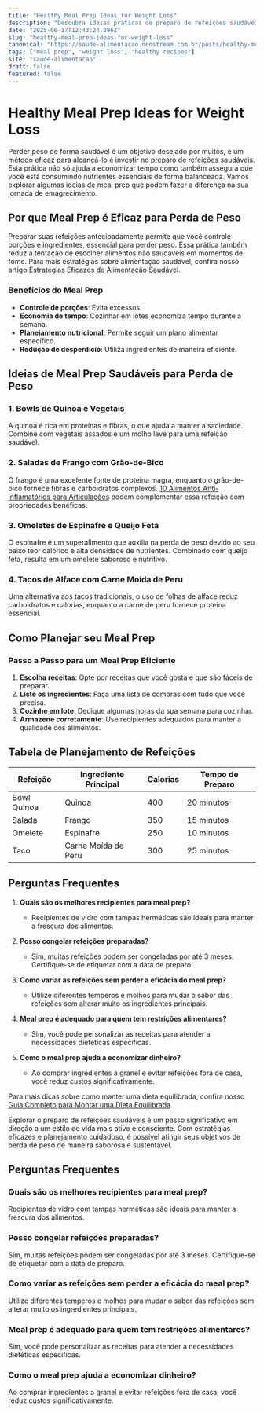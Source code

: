 ```yaml
---
title: "Healthy Meal Prep Ideas for Weight Loss"
description: "Descubra ideias práticas de preparo de refeições saudáveis para perda de peso e alcance seus objetivos de forma eficiente e saborosa!"
date: "2025-06-17T12:43:24.896Z"
slug: "healthy-meal-prep-ideas-for-weight-loss"
canonical: "https://saude-alimentacao.neostream.com.br/posts/healthy-meal-prep-ideas-for-weight-loss"
tags: ["meal prep", "weight loss", "healthy recipes"]
site: "saude-alimentacao"
draft: false
featured: false
---
```


# Healthy Meal Prep Ideas for Weight Loss

Perder peso de forma saudável é um objetivo desejado por muitos, e um método eficaz para alcançá-lo é investir no preparo de refeições saudáveis. Esta prática não só ajuda a economizar tempo como também assegura que você está consumindo nutrientes essenciais de forma balanceada. Vamos explorar algumas ideias de meal prep que podem fazer a diferença na sua jornada de emagrecimento.

## Por que Meal Prep é Eficaz para Perda de Peso

Preparar suas refeições antecipadamente permite que você controle porções e ingredientes, essencial para perder peso. Essa prática também reduz a tentação de escolher alimentos não saudáveis em momentos de fome. Para mais estratégias sobre alimentação saudável, confira nosso artigo [Estratégias Eficazes de Alimentação Saudável](/estrategias-eficazes-de-alimentacao-saudavel).

### Benefícios do Meal Prep

- **Controle de porções**: Evita excessos.
- **Economia de tempo**: Cozinhar em lotes economiza tempo durante a semana.
- **Planejamento nutricional**: Permite seguir um plano alimentar específico.
- **Redução de desperdício**: Utiliza ingredientes de maneira eficiente.

## Ideias de Meal Prep Saudáveis para Perda de Peso

### 1. Bowls de Quinoa e Vegetais

A quinoa é rica em proteínas e fibras, o que ajuda a manter a saciedade. Combine com vegetais assados e um molho leve para uma refeição saudável.

### 2. Saladas de Frango com Grão-de-Bico

O frango é uma excelente fonte de proteína magra, enquanto o grão-de-bico fornece fibras e carboidratos complexos. [10 Alimentos Anti-inflamatórios para Articulações](/10-alimentos-anti-inflamatorios-para-articulacoes) podem complementar essa refeição com propriedades benéficas.

### 3. Omeletes de Espinafre e Queijo Feta

O espinafre é um superalimento que auxilia na perda de peso devido ao seu baixo teor calórico e alta densidade de nutrientes. Combinado com queijo feta, resulta em um omelete saboroso e nutritivo.

### 4. Tacos de Alface com Carne Moída de Peru

Uma alternativa aos tacos tradicionais, o uso de folhas de alface reduz carboidratos e calorias, enquanto a carne de peru fornece proteína essencial.

## Como Planejar seu Meal Prep

### Passo a Passo para um Meal Prep Eficiente

1. **Escolha receitas**: Opte por receitas que você gosta e que são fáceis de preparar.
2. **Liste os ingredientes**: Faça uma lista de compras com tudo que você precisa.
3. **Cozinhe em lote**: Dedique algumas horas da sua semana para cozinhar.
4. **Armazene corretamente**: Use recipientes adequados para manter a qualidade dos alimentos.

## Tabela de Planejamento de Refeições

| Refeição    | Ingrediente Principal | Calorias | Tempo de Preparo |
|-------------|-----------------------|----------|------------------|
| Bowl Quinoa | Quinoa                | 400      | 20 minutos       |
| Salada      | Frango                | 350      | 15 minutos       |
| Omelete     | Espinafre             | 250      | 10 minutos       |
| Taco        | Carne Moída de Peru   | 300      | 25 minutos       |

## Perguntas Frequentes

1. **Quais são os melhores recipientes para meal prep?**
   - Recipientes de vidro com tampas herméticas são ideais para manter a frescura dos alimentos.

2. **Posso congelar refeições preparadas?**
   - Sim, muitas refeições podem ser congeladas por até 3 meses. Certifique-se de etiquetar com a data de preparo.

3. **Como variar as refeições sem perder a eficácia do meal prep?**
   - Utilize diferentes temperos e molhos para mudar o sabor das refeições sem alterar muito os ingredientes principais.

4. **Meal prep é adequado para quem tem restrições alimentares?**
   - Sim, você pode personalizar as receitas para atender a necessidades dietéticas específicas.

5. **Como o meal prep ajuda a economizar dinheiro?**
   - Ao comprar ingredientes a granel e evitar refeições fora de casa, você reduz custos significativamente.

Para mais dicas sobre como manter uma dieta equilibrada, confira nosso [Guia Completo para Montar uma Dieta Equilibrada](/guia-completo-para-montar-uma-dieta-equilibrada).

Explorar o preparo de refeições saudáveis é um passo significativo em direção a um estilo de vida mais ativo e consciente. Com estratégias eficazes e planejamento cuidadoso, é possível atingir seus objetivos de perda de peso de maneira saborosa e sustentável.

## Perguntas Frequentes

### Quais são os melhores recipientes para meal prep?
Recipientes de vidro com tampas herméticas são ideais para manter a frescura dos alimentos.

### Posso congelar refeições preparadas?
Sim, muitas refeições podem ser congeladas por até 3 meses. Certifique-se de etiquetar com a data de preparo.

### Como variar as refeições sem perder a eficácia do meal prep?
Utilize diferentes temperos e molhos para mudar o sabor das refeições sem alterar muito os ingredientes principais.

### Meal prep é adequado para quem tem restrições alimentares?
Sim, você pode personalizar as receitas para atender a necessidades dietéticas específicas.

### Como o meal prep ajuda a economizar dinheiro?
Ao comprar ingredientes a granel e evitar refeições fora de casa, você reduz custos significativamente.